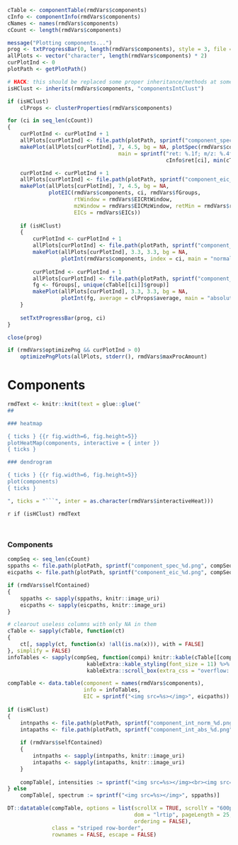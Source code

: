 ```r
cTable <- componentTable(rmdVars$components)
cInfo <- componentInfo(rmdVars$components)
cNames <- names(rmdVars$components)
cCount <- length(rmdVars$components)

message("Plotting components...")
prog <- txtProgressBar(0, length(rmdVars$components), style = 3, file = stderr())
allPlots <- vector("character", length(rmdVars$components) * 2)
curPlotInd <- 0
plotPath <- getPlotPath()

# HACK: this should be replaced some proper inheritance/methods at some point
isHClust <- inherits(rmdVars$components, "componentsIntClust")

if (isHClust)
    clProps <- clusterProperties(rmdVars$components)

for (ci in seq_len(cCount))
{
    curPlotInd <- curPlotInd + 1
    allPlots[curPlotInd] <- file.path(plotPath, sprintf("component_spec_%d.png", ci))
    makePlot(allPlots[curPlotInd], 7, 4.5, bg = NA, plotSpec(rmdVars$components, ci,
                                   main = sprintf("ret: %.1f; m/z: %.4f - %.4f",
                                                  cInfo$ret[ci], min(cTable[[ci]]$mz), max(cTable[[ci]]$mz))))

    curPlotInd <- curPlotInd + 1
    allPlots[curPlotInd] <- file.path(plotPath, sprintf("component_eic_%d.png", ci))
    makePlot(allPlots[curPlotInd], 7, 4.5, bg = NA,
             plotEIC(rmdVars$components, ci, rmdVars$fGroups,
                     rtWindow = rmdVars$EICRtWindow,
                     mzWindow = rmdVars$EICMzWindow, retMin = rmdVars$retMin,
                     EICs = rmdVars$EICs))
    
    if (isHClust)
    {
        curPlotInd <- curPlotInd + 1
        allPlots[curPlotInd] <- file.path(plotPath, sprintf("component_int_norm_%d.png", ci))
        makePlot(allPlots[curPlotInd], 3.3, 3.3, bg = NA,
                 plotInt(rmdVars$components, index = ci, main = "normalized"))
        
        curPlotInd <- curPlotInd + 1
        allPlots[curPlotInd] <- file.path(plotPath, sprintf("component_int_abs_%d.png", ci))
        fg <- fGroups[, unique(cTable[[ci]]$group)]
        makePlot(allPlots[curPlotInd], 3.3, 3.3, bg = NA,
                 plotInt(fg, average = clProps$average, main = "absolute"))
    }
    
    setTxtProgressBar(prog, ci)
}

close(prog)

if (rmdVars$optimizePng && curPlotInd > 0)
    optimizePngPlots(allPlots, stderr(), rmdVars$maxProcAmount)
```


Components {data-orientation=rows}
===

```r
rmdText <- knitr::knit(text = glue::glue("
##

### heatmap

{ ticks } {{r fig.width=6, fig.height=5}}
plotHeatMap(components, interactive = { inter })
{ ticks }

### dendrogram

{ ticks } {{r fig.width=6, fig.height=5}}
plot(components)
{ ticks }

", ticks = "```", inter = as.character(rmdVars$interactiveHeat)))
```
`r if (isHClust) rmdText`

## { .components }

### Components { .components }

<style> .components { overflow-x: auto; } </style>

```r
compSeq <- seq_len(cCount)
sppaths <- file.path(plotPath, sprintf("component_spec_%d.png", compSeq))
eicpaths <- file.path(plotPath, sprintf("component_eic_%d.png", compSeq))

if (rmdVars$selfContained)
{
    sppaths <- sapply(sppaths, knitr::image_uri)
    eicpaths <- sapply(eicpaths, knitr::image_uri)
}

# clearout useless columns with only NA in them
cTable <- sapply(cTable, function(ct)
{
    ct[, sapply(ct, function(x) !all(is.na(x))), with = FALSE]
}, simplify = FALSE)
infoTables <- sapply(compSeq, function(compi) knitr::kable(cTable[[compi]], "html") %>%
                         kableExtra::kable_styling(font_size = 11) %>%
                         kableExtra::scroll_box(extra_css = "overflow: auto; width: 350px; height: 300px;"))

compTable <- data.table(component = names(rmdVars$components),
                        info = infoTables,
                        EIC = sprintf("<img src=%s></img>", eicpaths))
                             
if (isHClust)
{
    intnpaths <- file.path(plotPath, sprintf("component_int_norm_%d.png", compSeq))
    intapaths <- file.path(plotPath, sprintf("component_int_abs_%d.png", compSeq))
    
    if (rmdVars$selfContained)
    {
        intnpaths <- sapply(intnpaths, knitr::image_uri)
        intapaths <- sapply(intapaths, knitr::image_uri)
    }
    
    compTable[, intensities := sprintf("<img src=%s></img><br><img src=%s></img>", intnpaths, intapaths)]
} else
    compTable[, spectrum := sprintf("<img src=%s></img>", sppaths)]

DT::datatable(compTable, options = list(scrollX = TRUE, scrollY = "600px", deferRender = TRUE,
                                        dom = "lrtip", pageLength = 25, autoWidth = TRUE,
                                        ordering = FALSE),
              class = "striped row-border",
              rownames = FALSE, escape = FALSE)
```
